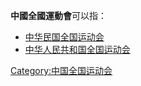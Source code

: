 '''中國全國運動會'''可以指：

*[[中华民国全国运动会|中华民国全国运动会]]
*[[中华人民共和国全国运动会|中华人民共和国全国运动会]]

{{disambig|Cat=組織機構消歧義}}

[[Category:中国全国运动会|Category:中国全国运动会]]